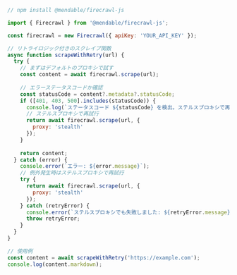 ```js Node
// npm install @mendable/firecrawl-js

import { Firecrawl } from '@mendable/firecrawl-js';

const firecrawl = new Firecrawl({ apiKey: 'YOUR_API_KEY' });

// リトライロジック付きのスクレイプ関数
async function scrapeWithRetry(url) {
  try {
    // まずはデフォルトのプロキシで試す
    const content = await firecrawl.scrape(url);
    
    // エラーステータスコードか確認
    const statusCode = content?.metadata?.statusCode;
    if ([401, 403, 500].includes(statusCode)) {
      console.log(`ステータスコード ${statusCode} を検出。ステルスプロキシで再試行します`);
      // ステルスプロキシで再試行
      return await firecrawl.scrape(url, {
        proxy: 'stealth'
      });
    }
    
    return content;
  } catch (error) {
    console.error(`エラー: ${error.message}`);
    // 例外発生時はステルスプロキシで再試行
    try {
      return await firecrawl.scrape(url, {
        proxy: 'stealth'
      });
    } catch (retryError) {
      console.error(`ステルスプロキシでも失敗しました: ${retryError.message}`);
      throw retryError;
    }
  }
}

// 使用例
const content = await scrapeWithRetry('https://example.com');
console.log(content.markdown);
```
